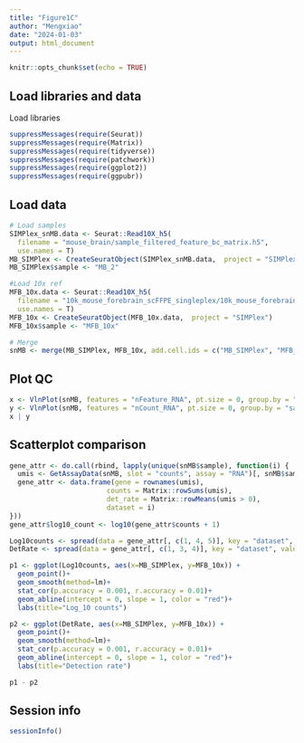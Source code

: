 ```yaml
---
title: "Figure1C"
author: "Mengxiao"
date: "2024-01-03"
output: html_document
---
```


```r
knitr::opts_chunk$set(echo = TRUE)
```

## Load libraries and data

Load libraries

```r
suppressMessages(require(Seurat))
suppressMessages(require(Matrix))
suppressMessages(require(tidyverse))
suppressMessages(require(patchwork))
suppressMessages(require(ggplot2))
suppressMessages(require(ggpubr))
```

## Load data

```r
# Load samples
SIMPlex_snMB.data <- Seurat::Read10X_h5(
  filename = "mouse_brain/sample_filtered_feature_bc_matrix.h5",
  use.names = T)
MB_SIMPlex <- CreateSeuratObject(SIMPlex_snMB.data,  project = "SIMPlex")
MB_SIMPlex$sample <- "MB_2"

#Load 10x ref
MFB_10x.data <- Seurat::Read10X_h5(
  filename = "10k_mouse_forebrain_scFFPE_singleplex/10k_mouse_forebrain_scFFPE_singleplex_count_sample_filtered_feature_bc_matrix.h5",
  use.names = T)
MFB_10x <- CreateSeuratObject(MFB_10x.data,  project = "SIMPlex")
MFB_10x$sample <- "MFB_10x"

# Merge
snMB <- merge(MB_SIMPlex, MFB_10x, add.cell.ids = c("MB_SIMPlex", "MFB_10x"), project = "multi_mod")
```

## Plot QC

```r
x <- VlnPlot(snMB, features = "nFeature_RNA", pt.size = 0, group.by = "sample") + NoLegend()
y <- VlnPlot(snMB, features = "nCount_RNA", pt.size = 0, group.by = "sample", y.max = 100000) + NoLegend()
x | y
```

## Scatterplot comparison

```r
gene_attr <- do.call(rbind, lapply(unique(snMB$sample), function(i) {
  umis <- GetAssayData(snMB, slot = "counts", assay = "RNA")[, snMB$sample %in% i]
  gene_attr <- data.frame(gene = rownames(umis),
                        counts = Matrix::rowSums(umis), 
                        det_rate = Matrix::rowMeans(umis > 0),
                        dataset = i)
}))
gene_attr$log10_count <- log10(gene_attr$counts + 1)

Log10counts <- spread(data = gene_attr[, c(1, 4, 5)], key = "dataset", value = "log10_count")
DetRate <- spread(data = gene_attr[, c(1, 3, 4)], key = "dataset", value = "det_rate")

p1 <- ggplot(Log10counts, aes(x=MB_SIMPlex, y=MFB_10x)) + 
  geom_point()+
  geom_smooth(method=lm)+
  stat_cor(p.accuracy = 0.001, r.accuracy = 0.01)+
  geom_abline(intercept = 0, slope = 1, color = "red")+
  labs(title="Log_10 counts")

p2 <- ggplot(DetRate, aes(x=MB_SIMPlex, y=MFB_10x)) + 
  geom_point()+
  geom_smooth(method=lm)+
  stat_cor(p.accuracy = 0.001, r.accuracy = 0.01)+
  geom_abline(intercept = 0, slope = 1, color = "red")+
  labs(title="Detection rate")

p1 - p2
```

## Session info
```r
sessionInfo()
```
